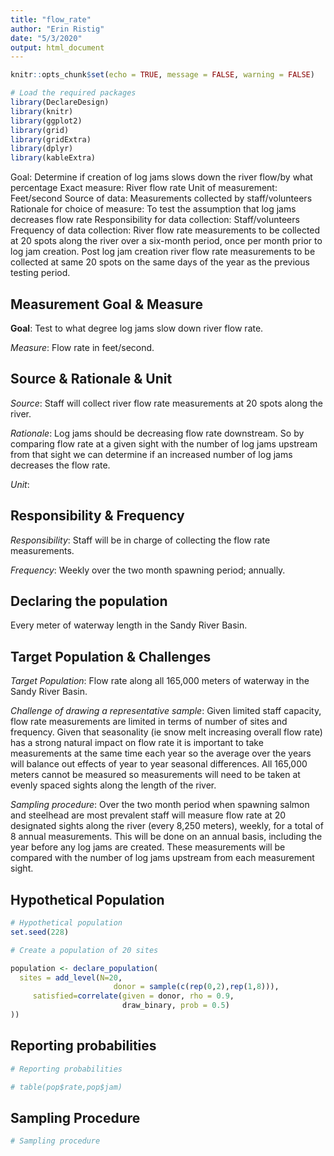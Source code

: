 ```yaml
---
title: "flow_rate"
author: "Erin Ristig"
date: "5/3/2020"
output: html_document
---
```


```r
knitr::opts_chunk$set(echo = TRUE, message = FALSE, warning = FALSE)
```

```r
# Load the required packages
library(DeclareDesign)
library(knitr)
library(ggplot2)
library(grid)
library(gridExtra)
library(dplyr)
library(kableExtra)
```

Goal: Determine if creation of log jams slows down the river flow/by what percentage
Exact measure: River flow rate
Unit of measurement: Feet/second
Source of data: Measurements collected by staff/volunteers
Rationale for choice of measure: To test the assumption that log jams decreases flow rate
Responsibility for data collection: Staff/volunteers
Frequency of data collection: River flow rate measurements to be collected at 20 spots along the river over a six-month period, once per month prior to log jam creation. Post log jam creation river flow rate measurements to be collected at same 20 spots on the same days of the year as the previous testing period.

## Measurement Goal & Measure

**Goal**: Test to what degree log jams slow down river flow rate.

*Measure*: Flow rate in feet/second.

## Source & Rationale & Unit

*Source*: Staff will collect river flow rate measurements at 20 spots along the river.

*Rationale*: Log jams should be decreasing flow rate downstream. So by comparing flow rate at a given sight with the number of log jams upstream from that sight we can determine if an increased number of log jams decreases the flow rate.

*Unit*: 


## Responsibility & Frequency

*Responsibility*: Staff will be in charge of collecting the flow rate measurements. 

*Frequency*: Weekly over the two month spawning period; annually.


## Declaring the population

Every meter of waterway length in the Sandy River Basin.


## Target Population & Challenges

*Target Population*: Flow rate along all 165,000 meters of waterway in the Sandy River Basin.

*Challenge of drawing a representative sample*: 
Given limited staff capacity, flow rate measurements are limited in terms of number of sites and frequency. Given that seasonality (ie snow melt increasing overall flow rate) has a strong natural impact on flow rate it is important to take measurements at the same time each year so the average over the years will balance out effects of year to year seasonal differences. All 165,000 meters cannot be measured so measurements will need to be taken at evenly spaced sights along the length of the river.

*Sampling procedure*: Over the two month period when spawning salmon and steelhead are most prevalent staff will measure flow rate at 20 designated sights along the river (every 8,250 meters), weekly, for a total of 8 annual measurements. This will be done on an annual basis, including the year before any log jams are created. These measurements will be compared with the number of log jams upstream from each measurement sight.

## Hypothetical Population

```r
# Hypothetical population
set.seed(228)

# Create a population of 20 sites

population <- declare_population(
  sites = add_level(N=20,
                       donor = sample(c(rep(0,2),rep(1,8))),
     satisfied=correlate(given = donor, rho = 0.9,
                         draw_binary, prob = 0.5)
))

```

## Reporting probabilities

```r
# Reporting probabilities

```

```r
# table(pop$rate,pop$jam)
```

## Sampling Procedure

```r
# Sampling procedure

```



